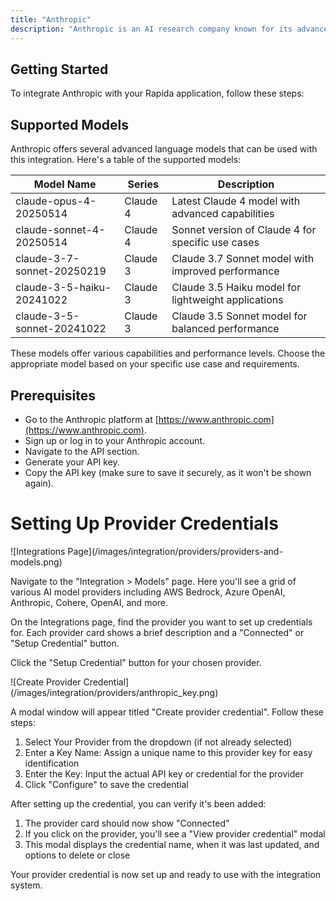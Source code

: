 ```yaml
---
title: "Anthropic"
description: "Anthropic is an AI research company known for its advanced language models, including the Claude series."
---
```


## Getting Started

To integrate Anthropic with your Rapida application, follow these steps:

## Supported Models

Anthropic offers several advanced language models that can be used with this integration. Here's a table of the supported models:

| Model Name                 | Series   | Description                                         |
| -------------------------- | -------- | --------------------------------------------------- |
| claude-opus-4-20250514     | Claude 4 | Latest Claude 4 model with advanced capabilities    |
| claude-sonnet-4-20250514   | Claude 4 | Sonnet version of Claude 4 for specific use cases   |
| claude-3-7-sonnet-20250219 | Claude 3 | Claude 3.7 Sonnet model with improved performance   |
| claude-3-5-haiku-20241022  | Claude 3 | Claude 3.5 Haiku model for lightweight applications |
| claude-3-5-sonnet-20241022 | Claude 3 | Claude 3.5 Sonnet model for balanced performance    |

These models offer various capabilities and performance levels. Choose the appropriate model based on your specific use case and requirements.

## Prerequisites

- Go to the Anthropic platform at [https://www.anthropic.com](https://www.anthropic.com).
- Sign up or log in to your Anthropic account.
- Navigate to the API section.
- Generate your API key.
- Copy the API key (make sure to save it securely, as it won't be shown again).

# Setting Up Provider Credentials

<Steps>
<Step title="Access the Integrations Page">
![Integrations Page](/images/integration/providers/providers-and-models.png)

Navigate to the "Integration > Models" page. Here you'll see a grid of various AI model providers including AWS Bedrock, Azure OpenAI, Anthropic, Cohere, OpenAI, and more.

</Step>

<Step title="Select a Provider">
On the Integrations page, find the provider you want to set up credentials for. Each provider card shows a brief description and a "Connected" or "Setup Credential" button.

Click the "Setup Credential" button for your chosen provider.

</Step>

<Step title="Create Provider Credential">
![Create Provider Credential](/images/integration/providers/anthropic_key.png)

A modal window will appear titled "Create provider credential". Follow these steps:

1. Select Your Provider from the dropdown (if not already selected)
2. Enter a Key Name: Assign a unique name to this provider key for easy identification
3. Enter the Key: Input the actual API key or credential for the provider
4. Click "Configure" to save the credential

</Step>

<Step title="Verify Credential Setup">
After setting up the credential, you can verify it's been added:

1. The provider card should now show "Connected"
2. If you click on the provider, you'll see a "View provider credential" modal
3. This modal displays the credential name, when it was last updated, and options to delete or close

</Step>
</Steps>

Your provider credential is now set up and ready to use with the integration system.
